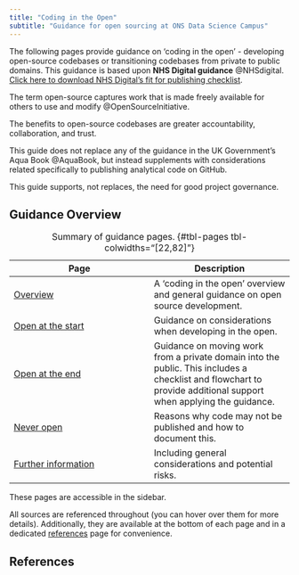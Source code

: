 ```yaml
---
title: "Coding in the Open"
subtitle: "Guidance for open sourcing at ONS Data Science Campus"
---
```


The following pages provide guidance on 'coding in the open' - developing open-source codebases or transitioning codebases from private to public domains. This guidance is based upon
**NHS Digital guidance** @NHSdigital. [Click here to download NHS Digital's fit for publishing checklist](https://nhsdigital.github.io/rap-community-of-practice/images/Fit_for_publishing_checklist.docx).

The term open-source captures work that is made freely available for others to use and modify @OpenSourceInitiative.

The benefits to open-source codebases are greater accountability, collaboration, and trust.

This guide does not replace any of the guidance in the UK Government's Aqua Book @AquaBook, but instead supplements with considerations related specifically to publishing analytical code on GitHub. 

This guide supports, not replaces, the need for good project governance.

## Guidance Overview

| Page | Description | 
| --- | --- |
|[Overview](/overview/overview.qmd)| A 'coding in the open' overview and general guidance on open source development.|
[Open at the start](/open-at-the-start/guidance.qmd) | Guidance on considerations when developing in the open. |
[Open at the end](/open-at-the-end/guidance.qmd) | Guidance on moving work from a private domain into the public. This includes a checklist and flowchart to provide additional support when applying the guidance. |
[Never open](/never-open/index.qmd) | Reasons why code may not be published and how to document this. |
[Further information](/further-information/peer-review.qmd) | Including general considerations and potential risks. |

: Summary of guidance pages. {#tbl-pages tbl-colwidths="[22,82]"}

These pages are accessible in the sidebar. 

All sources are referenced throughout (you can hover over them for more details). Additionally, they are available at the bottom of each page and in a dedicated [references](/overview/references.qmd) page for convenience. 

## References

:::{#refs}
:::